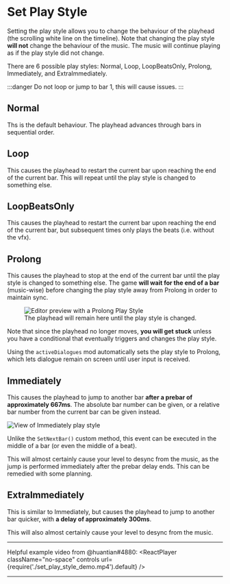 
# Set Play Style
Setting the play style allows you to change the behaviour of the playhead (the scrolling white line on the timeline). Note that changing the play style **will not** change the behaviour of the music. The music will continue playing as if the play style did not change. 

There are 6 possible play styles: Normal, Loop, LoopBeatsOnly, Prolong, Immediately, and ExtraImmediately.

:::danger
Do not loop or jump to bar 1, this will cause issues.
:::

## Normal

Ths is the default behaviour. The playhead advances through bars in sequential order.

## Loop
This causes the playhead to restart the current bar upon reaching the end of the current bar. This will repeat until the play style is changed to something else.

## LoopBeatsOnly
This causes the playhead to restart the current bar upon reaching the end of the current bar, but subsequent times only plays the beats (i.e. without the vfx).

## Prolong
This causes the playhead to stop at the end of the current bar until the play style is changed to something else. The game **will wait for the end of a bar** (music-wise) before changing the play style away from Prolong in order to maintain sync.

<figure>
	<img src={useBaseUrl('/img/advanced-techniques/prolong_ex.png')} alt="Editor preview with a Prolong Play Style"/>
	<figcaption>The playhead will remain here until the play style is changed.</figcaption>
</figure>

Note that since the playhead no longer moves, **you will get stuck** unless you have a conditional that eventually triggers and changes the play style.

Using the `activeDialogues` mod automatically sets the play style to Prolong, which lets dialogue remain on screen until user input is received.

## Immediately
This causes the playhead to jump to another bar **after a prebar of approximately 667ms**. The absolute bar number can be given, or a relative bar number from the current bar can be given instead.

![View of Immediately play style](/img/advanced-techniques/immediately_playstyle.png)

Unlike the `SetNextBar()` custom method, this event can be executed in the middle of a bar (or even the middle of a beat).

This will almost certainly cause your level to desync from the music, as the jump is performed immediately after the prebar delay ends. This can be remedied with some planning.


## ExtraImmediately
This is similar to Immediately, but causes the playhead to jump to another bar quicker, with **a delay of approximately 300ms**.

This will also almost certainly cause your level to desync from the music.

----

Helpful example video from @huantian#4880:
<ReactPlayer className="no-space" controls url={require('./set_play_style_demo.mp4').default} />

----
